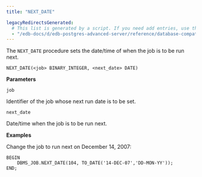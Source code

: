 ```yaml
---
title: "NEXT_DATE"

legacyRedirectsGenerated:
  # This list is generated by a script. If you need add entries, use the `legacyRedirects` key.
  - "/edb-docs/d/edb-postgres-advanced-server/reference/database-compatibility-for-oracle-developers-built-in-package-guide/13/next_date.html"
---
```


The `NEXT_DATE` procedure sets the date/time of when the job is to be run next.

```text
NEXT_DATE(<job> BINARY_INTEGER, <next_date> DATE)
```

**Parameters**

`job`

 Identifier of the job whose next run date is to be set.

`next_date`

 Date/time when the job is to be run next.

**Examples**

Change the job to run next on December 14, 2007:

```text
BEGIN
    DBMS_JOB.NEXT_DATE(104, TO_DATE('14-DEC-07','DD-MON-YY'));
END;
```

